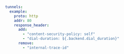 ```yaml
tunnels:
  example:
    proto: http
    addr: 80
    response_header:
      add:
        - "content-security-policy: self"
        - "dial-duration: ${.backend.dial_duration}"
      remove:
        - "internal-trace-id"
```
